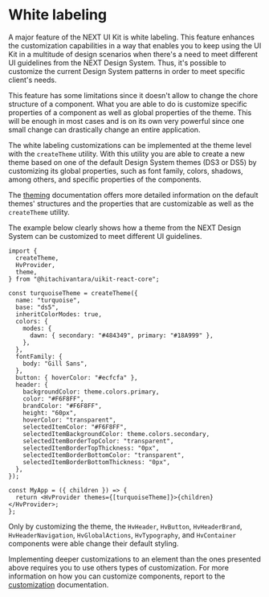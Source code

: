 
<Meta title="Guides/Theming/White labeling" />

# White labeling

A major feature of the NEXT UI Kit is white labeling. This feature enhances the customization capabilities in a way that enables you to keep
using the UI Kit in a multitude of design scenarios when there's a need to meet different UI guidelines from the NEXT Design System. Thus, it's possible to
customize the current Design System patterns in order to meet specific client's needs.

This feature has some limitations since it doesn't allow to change the chore structure of a component. What you are able to do is customize
specific properties of a component as well as global properties of the theme. This will be enough in most cases and is on its own very powerful since
one small change can drastically change an entire application.

The white labeling customizations can be implemented at the theme level with the `createTheme` utility. With this utility you are able to create a new theme based on
one of the default Design System themes (DS3 or DS5) by customizing its global properties, such as font family, colors, shadows, among others, and specific properties
of the components.

The [theming](/docs/guides-theming-theming--main#theming) documentation offers more detailed information on the default themes' structures and
the properties that are customizable as well as the `createTheme` utility.

The example below clearly shows how a theme from the NEXT Design System can be customized to meet different UI guidelines.

```tsx
import {
  createTheme,
  HvProvider,
  theme,
} from "@hitachivantara/uikit-react-core";

const turquoiseTheme = createTheme({
  name: "turquoise",
  base: "ds5",
  inheritColorModes: true,
  colors: {
    modes: {
      dawn: { secondary: "#484349", primary: "#18A999" },
    },
  },
  fontFamily: {
    body: "Gill Sans",
  },
  button: { hoverColor: "#ecfcfa" },
  header: {
    backgroundColor: theme.colors.primary,
    color: "#F6F8FF",
    brandColor: "#F6F8FF",
    height: "60px",
    hoverColor: "transparent",
    selectedItemColor: "#F6F8FF",
    selectedItemBackgroundColor: theme.colors.secondary,
    selectedItemBorderTopColor: "transparent",
    selectedItemBorderTopThickness: "0px",
    selectedItemBorderBottomColor: "transparent",
    selectedItemBorderBottomThickness: "0px",
  },
});

const MyApp = ({ children }) => {
  return <HvProvider themes={[turquoiseTheme]}>{children}</HvProvider>;
};
```

Only by customizing the theme, the `HvHeader`, `HvButton`, `HvHeaderBrand`, `HvHeaderNavigation`, `HvGlobalActions`, `HvTypography`, and `HvContainer`
components were able change their default styling.

<WhiteLabeling />

Implementing deeper customizations to an element than the ones presented above requires you to use others types of customization.
For more information on how you can customize components, report to the [customization](/docs/guides-styling-customization--inline-styles#customization) documentation.
